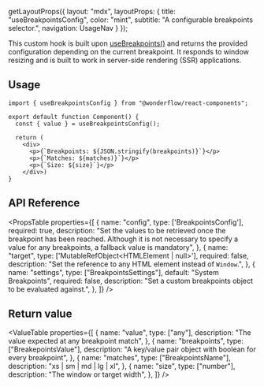 
  getLayoutProps({
    layout: "mdx",
    layoutProps: {
      title: "useBreakpointsConfig",
      color: "mint",
      subtitle: "A configurable breakpoints selector.",
      navigation: UsageNav
    }
  });

This custom hook is built upon [useBreakpoints()](https://design.wonderflow.ai/get-started/documentation/develop/hooks/useBreakpoints) and returns the provided configuration depending on the current breakpoint. It responds to window resizing and is built to work in server-side rendering (SSR) applications.

## Usage

```tsx lines="1,4,8,9,10"
import { useBreakpointsConfig } from "@wonderflow/react-components";

export default function Component() {
  const { value } = useBreakpointsConfig();

  return (
    <div>
      <p>{`Breakpoints: ${JSON.stringify(breakpoints)}`}</p>
      <p>{`Matches: ${matches)}`}</p>
      <p>{`Size: ${size}`}</p>
    </div>)
}
```
## API Reference

<PropsTable
  properties={[
    {
      name: "config",
      type: ['BreakpointsConfig<any>'],
      required: true,
      description: "Set the values to be retrieved once the breakpoint has been reached. Although it is not necessary to specify a value for any breakpoints, a fallback value is mandatory",
    },
    {
      name: "target",
      type: ['MutableRefObject<HTMLElement | null>'],
      required: false,
      description: "Set the reference to any HTML element instead of `Window`.",
    },
    {
      name: "settings",
      type: ["BreakpointsSettings"],
      default: "System Breakpoints",
      required: false,
      description: "Set a custom breakpoints object to be evaluated against.",
    },
  ]}
/>

## Return value

<ValueTable
  properties={[
    {
      name: "value",
      type: ["any"],
      description: "The value expected at any breakpoint match",
    },
    {
      name: "breakpoints",
      type: ["BreakepointsValue"],
      description: "A key/value pair object with boolean for every breakpoint",
    },
    {
      name: "matches",
      type: ["BreakpointsName"],
      description: "xs | sm | md | lg | xl",
    },
    {
      name: "size",
      type: ["number"],
      description: "The window or target width",
    },
  ]}
/>
